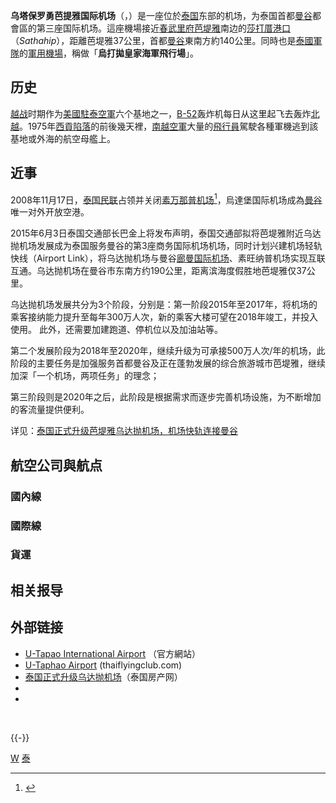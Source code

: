 {{noteTA
|1=zh-cn:芭堤雅;zh-hk:芭堤雅;zh-tw:芭達亞;zh-sg:芭堤雅;
|G1=Airport
}}
{{Infobox airport
| name          = 乌塔保罗勇芭提雅国际机场
| nativename    = U-Tapao - Rayong - Pattaya International Airport
| image         = Rayong - U-Taphao International (UTP - VTBU) AN1906182.jpg
| image2        = Dotmap-UTP-RTNAF.jpg
| image2-width  = 200px
| type          = 軍民共用
| opened        = 
| operator      = 政府
| city-served   = {{flag|泰国}}[[芭堤雅|芭堤雅]]
| coordinates   = {{coord|12|40|47|N|101|00|18|E|type:airport_region:TH|display=inline, title}}
| pushpin_map   = Thailand
| pushpin_label = UTP
| elevation-m   = 13
| IATA          = UTP
| ICAO          = VTBU
| r1-number     = 18/36
| r1-length-f   = 11,500
| r1-length-m   = 3,505
| r1-surface    = 沥青
| website       = {{URL|http://www.utapao.com/}}
}}
'''乌塔保罗勇芭提雅国际机场'''（{{thai|t=ท่าอากาศยานนานาชาติอู่ตะเภา ระยอง–พัทยา|phon=Th̀āxākāṣ̄yān nānāchāti xū̀ tap̣heā}}，{{airport codes|UTP|VTBU}}）是一座位於[[泰国|泰国]]东部的机场，为泰国首都[[曼谷|曼谷]]都會區的第三座国际机场。這座機場接近[[春武里府|春武里府]][[芭堤雅|芭堤雅]]南边的[[莎打厝港口|莎打厝港口]]（''Sathahip''），距離芭堤雅37公里，首都[[曼谷|曼谷]]東南方約140公里。同時也是[[泰國軍隊|泰國軍隊]]的[[軍用機場|軍用機場]]，稱做「'''烏打拋皇家海軍飛行場'''」。

==历史==
[[越南战争|越战]]时期作为[[美國駐泰空軍|美國駐泰空軍]]六个基地之一，[[B-52|B-52]]轰炸机每日从这里起飞去轰炸[[北越|北越]]。1975年[[西貢陷落|西貢陷落]]的前後幾天裡，[[南越空軍|南越空軍]]大量的[[飛行員|飛行員]]駕駛各種軍機逃到該基地或外海的航空母艦上。

==近事 ==
2008年11月17日，[[人民民主联盟|泰国民联]]占领并关闭[[素万那普机场|素万那普机场]]<ref>{{Cite web |url=http://www.smh.com.au/news/travel/protesters-we-control-bangkok-airport/2008/11/26/1227491584334.html?page=fullpage#contentSwap1 |title=''PAD Protesters control Bangkok airport''</big> |accessdate=2008-11-29 |archive-date=2016-03-03 |archive-url=https://web.archive.org/web/20160303221209/http://www.smh.com.au/news/travel/protesters-we-control-bangkok-airport/2008/11/26/1227491584334.html?page=fullpage#contentSwap1 |dead-url=no }}</ref>，烏達堡国际机场成為[[曼谷|曼谷]]唯一对外开放空港。

2015年6月3日泰国交通部长巴金上将发布声明，泰国交通部拟将芭堤雅附近乌达抛机场发展成为泰国服务曼谷的第3座商务国际机场机场，同时计划兴建机场轻轨快线（Airport Link），将乌达抛机场与曼谷[[廊曼国际机场|廊曼国际机场]]、素旺纳普机场实现互联互通。乌达抛机场在曼谷市东南方约190公里，距离滨海度假胜地芭堤雅仅37公里。

乌达抛机场发展共分为3个阶段，分别是：第一阶段2015年至2017年，将机场的乘客接纳能力提升至每年300万人次，新的乘客大楼可望在2018年竣工，并投入使用。 此外，还需要加建跑道、停机位以及加油站等。

第二个发展阶段为2018年至2020年，继续升级为可承接500万人次/年的机场，此阶段的主要任务是加强服务首都曼谷及正在蓬勃发展的综合旅游城市芭堤雅，继续加深「一个机场，两项任务」的理念；

第三阶段则是2020年之后，此阶段是根据需求而逐步完善机场设施，为不断增加的客流量提供便利。

详见：[https://web.archive.org/web/20160304232247/http://cn.tgcondo.com/news/pattaya-utapao-airport 泰国正式升级芭堤雅乌达抛机场，机场快轨连接曼谷]

==航空公司與航点==
===國內線===
{{Airport-dest-list
|{{flagicon|THA}} [[曼谷航空|曼谷航空]]（PG）|[[普吉國際機場|普吉]]、[[蘇梅國際機場|蘇梅島]]
|{{flagicon|THA}} [[泰國亞洲航空|泰國亞洲航空]]（FD）|[[清邁國際機場|清邁]]、[[合艾国际机场|合艾]]、[[乌隆他尼国际机场|烏隆他尼]]、{{link-en|孔敬機場|Khon Kaen Airport|孔敬}}
|{{flagicon|THA}} [[泰國獅子航空|泰國獅子航空]]（SL）|[[清邁國際機場|清邁]]
}}

===國際線===
{{Airport-dest-list
|{{flagicon|THA}} [[泰國獅子航空|泰國獅子航空]]（SL）|[[海口美兰国际机场|海口]]、[[长沙黄花国际机场|长沙]]、[[石家庄正定国际机场|石家庄]]
|{{flagicon|THA}} [[皇雀航空|皇雀航空]]|'''包機：'''[[海口美兰国际机场|海口]]、[[南昌昌北国际机场|南昌]]、[[长沙黄花国际机场|长沙]]、[[银川河东国际机场|银川]]、[[宜昌三峡机场|宜昌]]、[[梅县长岗岌机场|梅州]]、[[包头东河机场|包头]]、[[临沂机场|临沂]]
|{{flagicon|MYS}} [[亞洲航空|亞洲航空]]（AK）|[[吉隆坡國際機場|吉隆坡]]
|{{flagicon|CHN}} [[長龍航空|長龍航空]]（GJ）|[[西安咸陽國際机场|西安]]
|{{flagicon|CHN}} [[昆明航空|昆明航空]]（KY)  |[[昆明長水國際機場|昆明]]
|{{flagicon|CHN}} [[青島航空|青島航空]]（QW)  |[[蘭州中川國際機場|蘭州]]
|{{flagicon|RUS}} [[烏拉爾航空|烏拉爾航空]]（U6)  |[[符拉迪沃斯托克國際機場|海參崴]]（經成都）、[[成都双流国际机场|成都]]
|{{flagicon|RUS}} [[藍色航空(俄羅斯)|藍色航空]]|'''季節性包機：'''[[葉梅利亞諾夫國際機場|克拉斯諾亞爾斯克]]、[[哈巴羅夫斯克機場|伯力]]
|{{flagicon|UK}} [[英国途易航空|英国途易航空]]（BY）|'''季節性：'''[[蓋特威克機場|倫敦-蓋維克]]、[[曼彻斯特机场|曼彻斯特]]、[[伯明翰机场|伯明罕]]
}}

===貨運===
{{Airport-dest-list
|{{flagicon|THA}} {{link-en|K-Mile航空|K-Mile Air}}|[[蘇凡納布國際機場|曼谷-蘇凡納布]]
}}

==相关报导 ==
<references />

== 外部链接==
{{Commons category|U-Tapao International Airport}}
{{Portal|泰國|航空}}
* [http://www.utapao.com U-Tapao International Airport] {{Wayback|url=http://www.utapao.com/ |date=20201009130744 }} （官方網站）
* [http://www.thaiflyingclub.com/linkairportutaphao.html U-Taphao Airport] {{Wayback|url=http://www.thaiflyingclub.com/linkairportutaphao.html |date=20200216063307 }} (thaiflyingclub.com)
* [https://web.archive.org/web/20160304232247/http://cn.tgcondo.com/news/pattaya-utapao-airport 泰国正式升级乌达抛机场]（泰国房产网）
* {{WikiMapia|12.6799|101.0050|14|Aerial photo}}
* {{NWS-current|VTBU}}

 

{{-}}
{{泰国机场}}

[[Category:泰国机场|W]]
[[Category:前美國空軍基地|泰]]